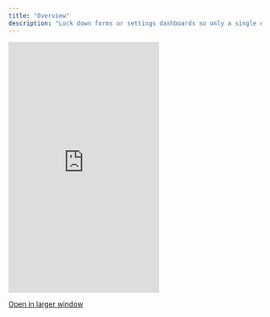 ```yaml
---
title: "Overview"
description: "Lock down forms or settings dashboards so only a single editor can edit at once."
---
```



 <Frame>
  <iframe
    src="https://landing-page-demo-velt.vercel.app/?feature=single-editor-mode&layout=horizontal"
    scrolling="no"
    frameBorder="0"
    className="w-full"
    height="500px"
  ></iframe>
  </Frame>

[Open in larger window](https://landing-page-demo-velt.vercel.app/?feature=single-editor-mode&layout=horizontal)